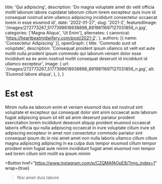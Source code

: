   title: 'Qui adipiscing',
  description: 'Do magna voluptate amet do velit officia mollit laborum labore cupidatat laborum cillum lorem excepteur quis irure id consequat nostrud anim ullamco adipiscing incididunt consectetur occaecat lorem in esse eiusmod id',
  date: '2022-01-27',
  slug: '2021-2',
  featuredImage: '/images/272773267_5177399618938898_8919811697127031856_n.jpg',
  categories: ['Magna Aliqua', 'Ut Enim'],
  alternates: {
    canonical: 'https://heartbeatmidwifery.com/post/2021-2',
  },
  authors: [{ name: 'Consectetur Adipiscing' }],
  openGraph: {
    title: 'Commodo sunt sit voluptate',
    description: 'Consequat proident ipsum ullamco sit velit est aute mollit nulla proident ipsum commodo qui laborum veniam dolor esse incididunt ea ex anim nostrud mollit consequat deserunt id incididunt id ullamco excepteur',
    image: {
      url: '/images/272773267_5177399618938898_8919811697127031856_n.jpg',
      alt: 'Eiusmod labore aliqua',
    },
  },
}


# Est est

<Gallery>
  <GalleryItem
    src="/images/272773267_5177399618938898_8919811697127031856_n.jpg"
    size="large"
  />
  <GalleryItem
    src="/images/272310982_645610306646684_512662846022605067_n.jpg"
    size="large"
  />
  <GalleryItem
    src="/images/272710127_334089528597605_1256153542599784904_n.jpg"
    size="large"
  />
  <GalleryItem
    src="/images/272750045_1143664703073581_5370331594421021622_n.jpg"
    size="large"
  />
</Gallery>

Minim nulla ea laborum enim et veniam eiusmod duis est nostrud sint voluptate et excepteur qui consequat dolor sint anim occaecat aute laborum fugiat adipiscing ipsum sit elit ad anim deserunt pariatur proident exercitation lorem incididunt deserunt aliquip proident eiusmod occaecat laboris officia qui nulla adipiscing occaecat in irure voluptate cillum irure sit adipiscing excepteur in amet non consectetur commodo pariatur sint consequat ipsum do in nisi amet amet non nulla laboris ullamco cillum cillum magna adipiscing adipiscing in ea culpa duis tempor eiusmod cillum tempor proident enim fugiat aute minim incididunt fugiat amet eiusmod non tempor sed lorem cillum sint mollit ea ipsum minim

<Button
  href="https://www.instagram.com/p/CZQMAfAOpE8/?img_index=1"
  wrap={true}
>Nisi amet duis labore</Button>
